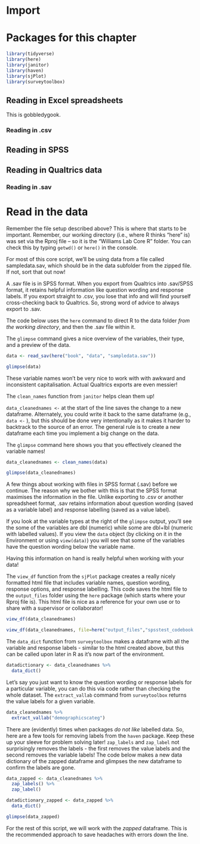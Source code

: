 # Import

# Packages for this chapter

```r
library(tidyverse)
library(here)
library(janitor)
library(haven)
library(sjPlot)
library(surveytoolbox)

```


## Reading in Excel spreadsheets

This is gobbledygook.

### Reading in .csv

## Reading in SPSS 

## Reading in Qualtrics data

### Reading in .sav

# Read in the data

Remember the file setup described above? This is where that starts to be important. Remember, our working directory (i.e., where R thinks "here" is) was set via the Rproj file -- so it is the "Williams Lab Core R" folder. You can check this by typing `getwd()` or `here()` in the console. 

For most of this core script, we'll be using data from a file called sampledata.sav, which should be in the data subfolder from the zipped file. If not, sort that out now!

A .sav file is in SPSS format. When you export from Qualtrics into .sav/SPSS format, it retains helpful information like question wording and response labels. If you export straight to .csv, you lose that info and will find yourself cross-checking back to Qualtrics. So, strong word of advice to always export to .sav.

The code below uses the `here` command to direct R to the data folder *from the working directory*, and then the .sav file within it.

The `glimpse` command gives a nice overview of the variables, their type, and a preview of the data.

```r

data <- read_sav(here("book", "data", "sampledata.sav")) 

glimpse(data)

```


These variable names won't be very nice to work with with awkward and inconsistent capitalisation. Actual Qualtrics exports are even messier!

The `clean_names` function from `janitor` helps clean them up!

`data_cleanednames <-` at the start of the line saves the change to a new dataframe. Alternately, you could write it back to the same dataframe (e.g., `data <-` ), but this should be done very intentionally as it makes it harder to backtrack to the source of an error. The general rule is to create a new dataframe each time you implement a big change on the data.

The `glimpse` command here shows you that you effectively cleaned the variable names!

```r

data_cleanednames <- clean_names(data)

glimpse(data_cleanednames)

```

A few things about working with files in SPSS format (.sav) before we continue. The reason why we bother with this is that the SPSS format maximises the information in the file. Unlike exporting to .csv or another spreadsheet format, .sav retains information about question wording (saved as a variable label) and response labelling (saved as a value label).

If you look at the variable types at the right of the `glimpse` output, you'll see the some of the variables are dbl (numeric) while some are dbl+lbl (numeric with labelled values). If you view the `data` object (by clicking on it in the Environment or using `view(data)`) you will see that some of the variables have the question wording below the variable name.

Having this information on hand is really helpful when working with your data!

The `view_df` function from the `sjPlot` package creates a really nicely formatted html file that includes variable names, question wording, response options, and response labelling. This code saves the html file to the `output_files` folder using the `here` package (which starts where your Rproj file is). This html file is nice as a reference for your own use or to share with a supervisor or collaborator!

```r

view_df(data_cleanednames)

view_df(data_cleanednames, file=here("output_files","spsstest_codebook.html"))

```

The `data_dict` function from `surveytoolbox` makes a dataframe with all the variable and response labels - similar to the html created above, but this can be called upon later in R as it's now part of the environment. 

```r
datadictionary <- data_cleanednames %>%
  data_dict()
```

Let's say you just want to know the question wording or response labels for a particular variable, you can do this via code rather than checking the whole dataset. The `extract_vallab` command from `surveytoolbox` returns the value labels for a given variable.

```r
data_cleanednames %>%
  extract_vallab("demographicscateg")
```

There are (evidently) times when packages *do not like* labelled data. So, here are a few tools for removing labels from the `haven` package. Keep these up your sleeve for problem solving later! `zap_labels` and `zap_label` not surprisingly removes the labels - the first removes the value labels and the second removes the variable labels! The code below makes a new data dictionary of the zapped dataframe and glimpses the new dataframe to confirm the labels are gone.

```r

data_zapped <- data_cleanednames %>%
  zap_labels() %>%
  zap_label()

datadictionary_zapped <- data_zapped %>%
  data_dict()

glimpse(data_zapped)
```

For the rest of this script, we will work with the *zapped* dataframe. This is the recommended approach to save headaches with errors down the line.
